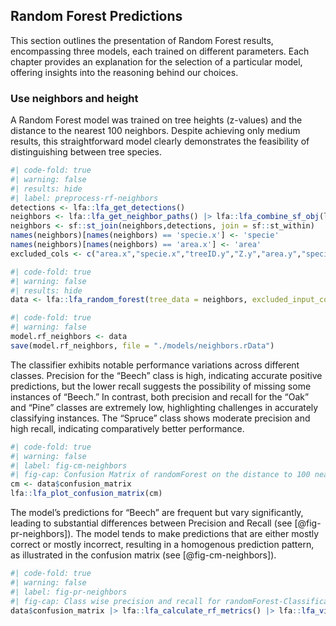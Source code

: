 ## Random Forest Predictions
This section  outlines the presentation of Random Forest results, encompassing three models, each trained on different parameters. Each chapter provides an explanation for the selection of a particular model, offering insights into the reasoning behind our choices.


### Use neighbors and height
A Random Forest model was trained on tree heights (z-values) and the distance to the nearest 100 neighbors. Despite achieving only medium results, this straightforward model clearly demonstrates the feasibility of distinguishing between tree species.


```r
#| code-fold: true
#| warning: false
#| results: hide
#| label: preprocess-rf-neighbors
detections <- lfa::lfa_get_detections()
neighbors <- lfa::lfa_get_neighbor_paths() |> lfa::lfa_combine_sf_obj(lfa::lfa_get_all_areas())
neighbors <- sf::st_join(neighbors,detections, join = sf::st_within)
names(neighbors)[names(neighbors) == 'specie.x'] <- 'specie'
names(neighbors)[names(neighbors) == 'area.x'] <- 'area'
excluded_cols <- c("area.x","specie.x","treeID.y","Z.y","area.y","specie.y","geom","treeID.x","Z.x")
```

```r
#| code-fold: true
#| warning: false
#| results: hide
data <- lfa::lfa_random_forest(tree_data = neighbors, excluded_input_columns = excluded_cols,response_variable = "specie")
```
```r
#| code-fold: true
#| warning: false
model.rf_neighbors <- data
save(model.rf_neighbors, file = "./models/neighbors.rData")
```


The classifier exhibits notable performance variations across different classes. Precision for the "Beech" class is high, indicating accurate positive predictions, but the lower recall suggests the possibility of missing some instances of "Beech." In contrast, both precision and recall for the "Oak" and "Pine" classes are extremely low, highlighting challenges in accurately classifying instances. The "Spruce" class shows moderate precision and high recall, indicating comparatively better performance.



```r
#| code-fold: true
#| warning: false
#| label: fig-cm-neighbors
#| fig-cap: Confusion Matrix of randomForest on the distance to 100 nearest neighbors.
cm <- data$confusion_matrix
lfa::lfa_plot_confusion_matrix(cm)
```


The model's predictions for "Beech" are frequent but vary significantly, leading to substantial differences between Precision and Recall (see [@fig-pr-neighbors]). The model tends to make predictions that are either mostly correct or mostly incorrect, resulting in a homogenous prediction pattern, as illustrated in the confusion matrix (see [@fig-cm-neighbors]).


```r
#| code-fold: true
#| warning: false
#| label: fig-pr-neighbors
#| fig-cap: Class wise precision and recall for randomForest-Classification with distance to the 100 nearest neighbors. 
data$confusion_matrix |> lfa::lfa_calculate_rf_metrics() |> lfa::lfa_visualize_rf_metrics()
```

